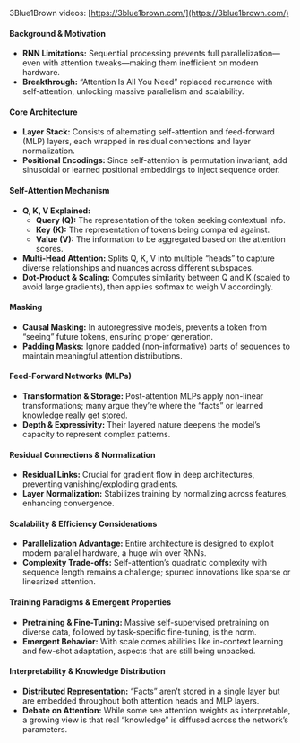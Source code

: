 

3Blue1Brown videos: [https://3blue1brown.com/](https://3blue1brown.com/)

#### Background & Motivation
*   **RNN Limitations:** Sequential processing prevents full parallelization—even with attention tweaks—making them inefficient on modern hardware.
*   **Breakthrough:** “Attention Is All You Need” replaced recurrence with self-attention, unlocking massive parallelism and scalability.

#### Core Architecture
*   **Layer Stack:** Consists of alternating self-attention and feed-forward (MLP) layers, each wrapped in residual connections and layer normalization.
*   **Positional Encodings:** Since self-attention is permutation invariant, add sinusoidal or learned positional embeddings to inject sequence order.

#### Self-Attention Mechanism
*   **Q, K, V Explained:**
    *   **Query (Q):** The representation of the token seeking contextual info.
    *   **Key (K):** The representation of tokens being compared against.
    *   **Value (V):** The information to be aggregated based on the attention scores.
*   **Multi-Head Attention:** Splits Q, K, V into multiple “heads” to capture diverse relationships and nuances across different subspaces.
*   **Dot-Product & Scaling:** Computes similarity between Q and K (scaled to avoid large gradients), then applies softmax to weigh V accordingly.

#### Masking
*   **Causal Masking:** In autoregressive models, prevents a token from “seeing” future tokens, ensuring proper generation.
*   **Padding Masks:** Ignore padded (non-informative) parts of sequences to maintain meaningful attention distributions.

#### Feed-Forward Networks (MLPs)
*   **Transformation & Storage:** Post-attention MLPs apply non-linear transformations; many argue they’re where the “facts” or learned knowledge really get stored.
*   **Depth & Expressivity:** Their layered nature deepens the model’s capacity to represent complex patterns.

#### Residual Connections & Normalization
*   **Residual Links:** Crucial for gradient flow in deep architectures, preventing vanishing/exploding gradients.
*   **Layer Normalization:** Stabilizes training by normalizing across features, enhancing convergence.

#### Scalability & Efficiency Considerations
*   **Parallelization Advantage:** Entire architecture is designed to exploit modern parallel hardware, a huge win over RNNs.
*   **Complexity Trade-offs:** Self-attention’s quadratic complexity with sequence length remains a challenge; spurred innovations like sparse or linearized attention.

#### Training Paradigms & Emergent Properties
*   **Pretraining & Fine-Tuning:** Massive self-supervised pretraining on diverse data, followed by task-specific fine-tuning, is the norm.
*   **Emergent Behavior:** With scale comes abilities like in-context learning and few-shot adaptation, aspects that are still being unpacked.

#### Interpretability & Knowledge Distribution
*   **Distributed Representation:** “Facts” aren’t stored in a single layer but are embedded throughout both attention heads and MLP layers.
*   **Debate on Attention:** While some see attention weights as interpretable, a growing view is that real “knowledge” is diffused across the network’s parameters.